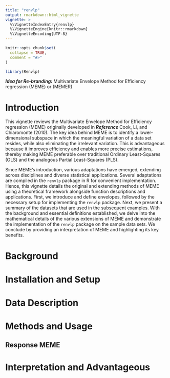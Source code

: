 ```yaml
---
title: "renvlp"
output: rmarkdown::html_vignette
vignette: >
  %\VignetteIndexEntry{renvlp}
  %\VignetteEngine{knitr::rmarkdown}
  %\VignetteEncoding{UTF-8}
---
```


```r
knitr::opts_chunk$set(
  collapse = TRUE,
  comment = "#>"
)
```

```r
library(Renvlp)
```

***Idea for Re-branding:*** Multivariate Envelope Method for Efficiency regression (MEME) or (MEMER)

# Introduction

This vignette reviews the Multivariate Envelope Method for Efficiency regression (MEME) originally developed in ***Reference*** Cook, Li, and Chiaromonte (2010). The key idea behind MEME is to identify a lower-dimensional subspace in which the meaningful variation of a data set resides, while also eliminating the irrelevant variation. This is advantageous because it improves efficiency and enables more precise estimations, thereby making MEME preferable over traditional Ordinary Least-Squares (OLS) and the analogous Partial Least-Squares (PLS).

Since MEME's introduction, various adaptations have emerged, extending across disciplines and diverse statistical applications. Several adaptations are compiled in the `renvlp` package in R for convenient implementation. Hence, this vignette details the original and extending methods of MEME using a theoretical framework alongside function descriptions and applications. First, we introduce and define envelopes, followed by the necessary setup for implementing the `renvlp` package. Next, we present a summary of the datasets that are used in the subsequent examples. With the background and essential definitions established, we delve into the mathematical details of the various extensions of MEME and demonstrate the implementation of the `renvlp` package on the sample data sets. We conclude by providing an interpretation of MEME and highlighting its key benefits.

# Background

# Installation and Setup

# Data Description

# Methods and Usage

## Response MEME

# Interpretation and Advantageous
